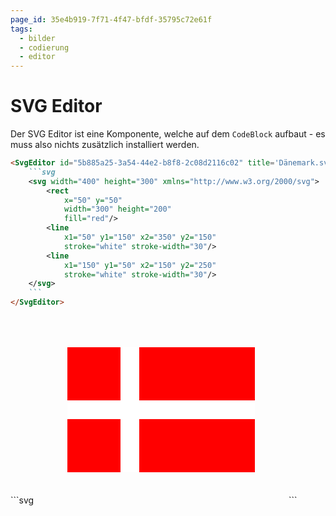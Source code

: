 ```yaml
---
page_id: 35e4b919-7f71-4f47-bfdf-35795c72e61f
tags:
  - bilder
  - codierung
  - editor
---
```




# SVG Editor

Der SVG Editor ist eine Komponente, welche auf dem `CodeBlock` aufbaut - es muss also nichts zusätzlich installiert werden.

````md
<SvgEditor id="5b885a25-3a54-44e2-b8f8-2c08d2116c02" title='Dänemark.svg'>
    ```svg
    <svg width="400" height="300" xmlns="http://www.w3.org/2000/svg">
        <rect
            x="50" y="50"
            width="300" height="200"
            fill="red"/>
        <line
            x1="50" y1="150" x2="350" y2="150"
            stroke="white" stroke-width="30"/>
        <line
            x1="150" y1="50" x2="150" y2="250"
            stroke="white" stroke-width="30"/> 
    </svg>
    ```
</SvgEditor>
````

<BrowserWindow>
    <SvgEditor id="e3a48726-b2ec-4f5d-a18b-89e8de96b17b" title='Dänemark.svg'>
        ```svg
        <svg width="400" height="300" xmlns="http://www.w3.org/2000/svg">
            <rect
                x="50" y="50"
                width="300" height="200"
                fill="red"/>
            <line
                x1="50" y1="150" x2="350" y2="150"
                stroke="white" stroke-width="30"/>
            <line
                x1="150" y1="50" x2="150" y2="250"
                stroke="white" stroke-width="30"/> 
        </svg>
        ```
    </SvgEditor>
</BrowserWindow>